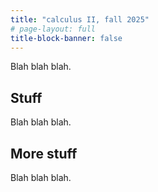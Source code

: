 ```yaml
---
title: "calculus II, fall 2025"
# page-layout: full
title-block-banner: false
---
```


Blah blah blah.

## Stuff

Blah blah blah.

## More stuff

Blah blah blah.